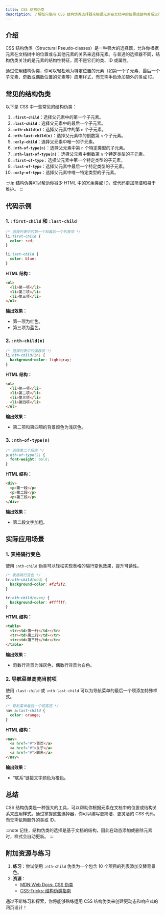 ```yaml
---
title: CSS 结构伪类
description: 了解如何使用 CSS 结构伪类选择器来根据元素在文档中的位置或结构关系进行样式化。
---
```


## 介绍

CSS 结构伪类（Structural Pseudo-classes）是一种强大的选择器，允许你根据元素在文档树中的位置或与其他元素的关系来选择元素。与普通的选择器不同，结构伪类关注的是元素的结构性特征，而不是它们的类、ID 或属性。

通过使用结构伪类，你可以轻松地为特定位置的元素（如第一个子元素、最后一个子元素、奇数或偶数位置的元素等）应用样式，而无需手动添加额外的类或 ID。

## 常见的结构伪类

以下是 CSS 中一些常见的结构伪类：

1. **`:first-child`**：选择父元素中的第一个子元素。
2. **`:last-child`**：选择父元素中的最后一个子元素。
3. **`:nth-child(n)`**：选择父元素中的第 `n` 个子元素。
4. **`:nth-last-child(n)`**：选择父元素中的倒数第 `n` 个子元素。
5. **`:only-child`**：选择父元素中唯一的子元素。
6. **`:nth-of-type(n)`**：选择父元素中第 `n` 个特定类型的子元素。
7. **`:nth-last-of-type(n)`**：选择父元素中倒数第 `n` 个特定类型的子元素。
8. **`:first-of-type`**：选择父元素中第一个特定类型的子元素。
9. **`:last-of-type`**：选择父元素中最后一个特定类型的子元素。
10. **`:only-of-type`**：选择父元素中唯一特定类型的子元素。

:::tip
结构伪类可以帮助你减少 HTML 中的冗余类或 ID，使代码更加简洁和易于维护。
:::

## 代码示例

### 1. `:first-child` 和 `:last-child`

```css
/* 选择列表中的第一个和最后一个列表项 */
li:first-child {
  color: red;
}

li:last-child {
  color: blue;
}
```

**HTML 结构：**

```html
<ul>
  <li>第一项</li>
  <li>第二项</li>
  <li>第三项</li>
</ul>
```

**输出效果：**
- 第一项为红色。
- 第三项为蓝色。

### 2. `:nth-child(n)`

```css
/* 选择列表中的偶数项 */
li:nth-child(2n) {
  background-color: lightgray;
}
```

**HTML 结构：**

```html
<ul>
  <li>第一项</li>
  <li>第二项</li>
  <li>第三项</li>
  <li>第四项</li>
</ul>
```

**输出效果：**
- 第二项和第四项的背景颜色为浅灰色。

### 3. `:nth-of-type(n)`

```css
/* 选择第二个段落 */
p:nth-of-type(2) {
  font-weight: bold;
}
```

**HTML 结构：**

```html
<div>
  <p>第一段</p>
  <p>第二段</p>
  <p>第三段</p>
</div>
```

**输出效果：**
- 第二段文字加粗。

## 实际应用场景

### 1. 表格隔行变色

使用 `:nth-child` 伪类可以轻松实现表格的隔行变色效果，提升可读性。

```css
/* 表格隔行变色 */
tr:nth-child(odd) {
  background-color: #f2f2f2;
}

tr:nth-child(even) {
  background-color: #ffffff;
}
```

**HTML 结构：**

```html
<table>
  <tr><td>第一行</td></tr>
  <tr><td>第二行</td></tr>
  <tr><td>第三行</td></tr>
</table>
```

**输出效果：**
- 奇数行背景为浅灰色，偶数行背景为白色。

### 2. 导航菜单高亮当前项

使用 `:last-child` 或 `:nth-last-child` 可以为导航菜单的最后一个项添加特殊样式。

```css
/* 导航菜单最后一个项高亮 */
nav a:last-child {
  color: orange;
}
```

**HTML 结构：**

```html
<nav>
  <a href="#">首页</a>
  <a href="#">关于</a>
  <a href="#">联系</a>
</nav>
```

**输出效果：**
- “联系”链接文字颜色为橙色。

## 总结

CSS 结构伪类是一种强大的工具，可以帮助你根据元素在文档中的位置或结构关系来应用样式。通过掌握这些选择器，你可以编写更简洁、更灵活的 CSS 代码，而无需依赖额外的类或 ID。

:::note
记住，结构伪类的选择是基于文档的结构，因此在动态添加或删除元素时，样式会自动更新。
:::

## 附加资源与练习

1. **练习**：尝试使用 `:nth-child` 伪类为一个包含 10 个项目的列表添加交替背景色。
2. **资源**：
   - [MDN Web Docs: CSS 伪类](https://developer.mozilla.org/zh-CN/docs/Web/CSS/Pseudo-classes)
   - [CSS-Tricks: 结构伪类指南](https://css-tricks.com/almanac/selectors/n/nth-child/)

通过不断练习和探索，你将能够熟练运用 CSS 结构伪类来创建更动态和响应式的网页设计！
